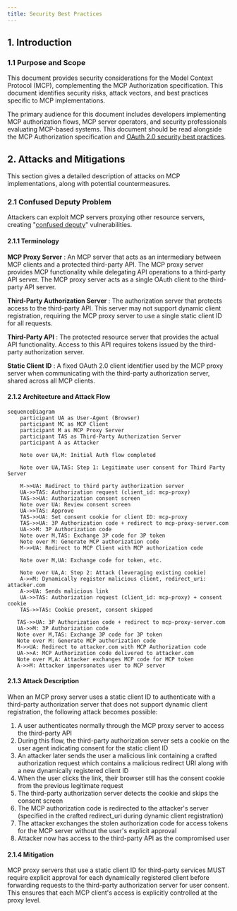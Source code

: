 ```yaml
---
title: Security Best Practices
---
```


## 1. Introduction

### 1.1 Purpose and Scope

This document provides security considerations for the Model Context Protocol (MCP), complementing the MCP Authorization specification. This document identifies security risks, attack vectors, and best practices specific to MCP implementations.

The primary audience for this document includes developers implementing MCP authorization flows, MCP server operators, and security professionals evaluating MCP-based systems. This document should be read alongside the MCP Authorization specification and [OAuth 2.0 security best practices](https://datatracker.ietf.org/doc/html/rfc9700).

## 2. Attacks and Mitigations

This section gives a detailed description of attacks on MCP implementations, along with potential countermeasures.

### 2.1 Confused Deputy Problem

Attackers can exploit MCP servers proxying other resource servers, creating "[confused deputy](https://en.wikipedia.org/wiki/Confused_deputy_problem)" vulnerabilities.

#### 2.1.1 Terminology

**MCP Proxy Server**
: An MCP server that acts as an intermediary between MCP clients and a protected 
  third-party API. The MCP proxy server provides MCP functionality while delegating
API operations to a third-party API server.  The MCP proxy server acts as a single OAuth client to the third-party API server.

**Third-Party Authorization Server**
: The authorization server that protects access to the third-party API. This server may not
  support dynamic client registration, requiring the MCP proxy server to use a single static 
  client ID for all requests.

**Third-Party API**
: The protected resource server that provides the actual API functionality. Access to this 
  API requires tokens issued by the third-party authorization server.

**Static Client ID**
: A fixed OAuth 2.0 client identifier used by the MCP proxy server when communicating with
  the third-party authorization server, shared across all MCP clients.

#### 2.1.2 Architecture and Attack Flow

```mermaid
sequenceDiagram
    participant UA as User-Agent (Browser)  
    participant MC as MCP Client
    participant M as MCP Proxy Server
    participant TAS as Third-Party Authorization Server
    participant A as Attacker

    Note over UA,M: Initial Auth flow completed

    Note over UA,TAS: Step 1: Legitimate user consent for Third Party Server

    M->>UA: Redirect to third party authorization server
    UA->>TAS: Authorization request (client_id: mcp-proxy)
    TAS->>UA: Authorization consent screen
    Note over UA: Review consent screen
    UA->>TAS: Approve
    TAS->>UA: Set consent cookie for client ID: mcp-proxy
    TAS->>UA: 3P Authorization code + redirect to mcp-proxy-server.com
    UA->>M: 3P Authorization code
    Note over M,TAS: Exchange 3P code for 3P token
    Note over M: Generate MCP authorization code
    M->>UA: Redirect to MCP Client with MCP authorization code

    Note over M,UA: Exchange code for token, etc.

    Note over UA,A: Step 2: Attack (leveraging existing cookie)
    A->>M: Dynamically register malicious client, redirect_uri: attacker.com
    A->>UA: Sends malicious link
    UA->>TAS: Authorization request (client_id: mcp-proxy) + consent cookie
    TAS->>TAS: Cookie present, consent skipped

   TAS->>UA: 3P Authorization code + redirect to mcp-proxy-server.com
   UA->>M: 3P Authorization code
   Note over M,TAS: Exchange 3P code for 3P token
   Note over M: Generate MCP authorization code
   M->>UA: Redirect to attacker.com with MCP Authorization code
   UA->>A: MCP Authorization code delivered to attacker.com
   Note over M,A: Attacker exchanges MCP code for MCP token
   A->>M: Attacker impersonates user to MCP server
```

#### 2.1.3 Attack Description

When an MCP proxy server uses a static client ID to authenticate with a third-party 
authorization server that does not support dynamic client registration, the following 
attack becomes possible:

1. A user authenticates normally through the MCP proxy server to access the third-party API
2. During this flow, the third-party authorization server sets a cookie on the user agent
   indicating consent for the static client ID
3. An attacker later sends the user a malicious link containing a crafted authorization request which contains a malicious redirect URI along with a new dynamically registered client ID
4. When the user clicks the link, their browser still has the consent cookie from the previous legitimate request
5. The third-party authorization server detects the cookie and skips the consent screen
6. The MCP authorization code is redirected to the attacker's server (specified in the crafted redirect_uri during dynamic client registration)
7. The attacker exchanges the stolen authorization code for access tokens for the MCP server without the user's explicit approval
8. Attacker now has access to the third-party API as the compromised user

#### 2.1.4 Mitigation

MCP proxy servers that use a static client ID for third-party services MUST require explicit 
approval for each dynamically registered client before forwarding requests to the 
third-party authorization server for user consent. This ensures that each MCP client's 
access is explicitly controlled at the proxy level.
